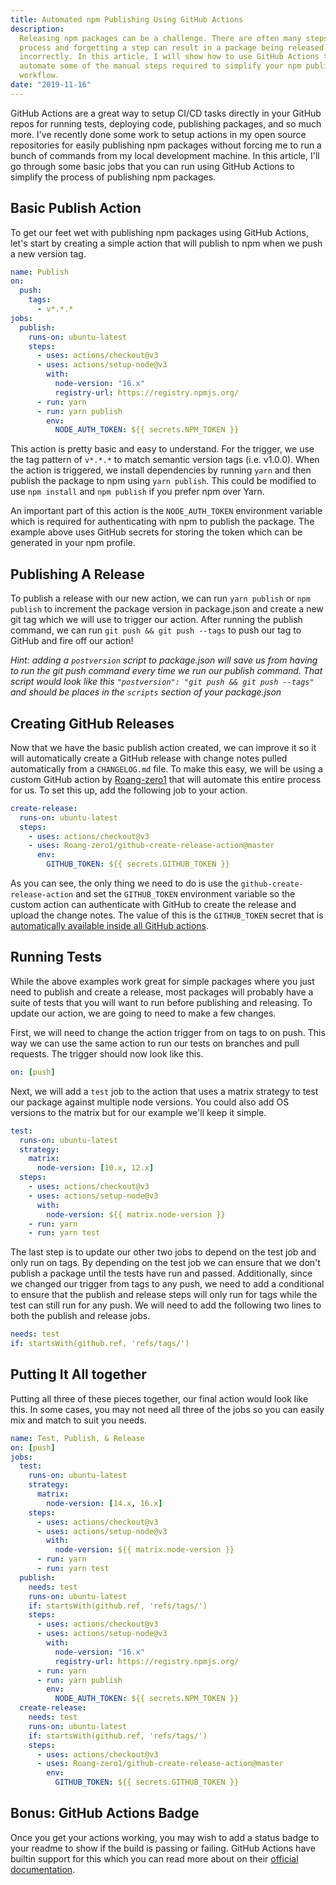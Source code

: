 ```yaml
---
title: Automated npm Publishing Using GitHub Actions
description:
  Releasing npm packages can be a challenge. There are often many steps in the
  process and forgetting a step can result in a package being released
  incorrectly. In this article, I will show how to use GitHub Actions to
  automate some of the manual steps required to simplify your npm publishing
  workflow.
date: "2019-11-16"
---
```


GitHub Actions are a great way to setup CI/CD tasks directly in your GitHub
repos for running tests, deploying code, publishing packages, and so much more.
I've recently done some work to setup actions in my open source repositories for
easily publishing npm packages without forcing me to run a bunch of commands
from my local development machine. In this article, I'll go through some basic
jobs that you can run using GitHub Actions to simplify the process of publishing
npm packages.

## Basic Publish Action

To get our feet wet with publishing npm packages using GitHub Actions, let's
start by creating a simple action that will publish to npm when we push a new
version tag.

```yaml .github/workflows/publish.yml
name: Publish
on:
  push:
    tags:
      - v*.*.*
jobs:
  publish:
    runs-on: ubuntu-latest
    steps:
      - uses: actions/checkout@v3
      - uses: actions/setup-node@v3
        with:
          node-version: "16.x"
          registry-url: https://registry.npmjs.org/
      - run: yarn
      - run: yarn publish
        env:
          NODE_AUTH_TOKEN: ${{ secrets.NPM_TOKEN }}
```

This action is pretty basic and easy to understand. For the trigger, we use the
tag pattern of `v*.*.*` to match semantic version tags (i.e. v1.0.0). When the
action is triggered, we install dependencies by running `yarn` and then publish
the package to npm using `yarn publish`. This could be modified to use
`npm install` and `npm publish` if you prefer npm over Yarn.

An important part of this action is the `NODE_AUTH_TOKEN` environment variable
which is required for authenticating with npm to publish the package. The
example above uses GitHub secrets for storing the token which can be generated
in your npm profile.

## Publishing A Release

To publish a release with our new action, we can run `yarn publish` or
`npm publish` to increment the package version in package.json and create a new
git tag which we will use to trigger our action. After running the publish
command, we can run `git push && git push --tags` to push our tag to GitHub and
fire off our action!

_Hint: adding a `postversion` script to package.json will save us from having to
run the git push command every time we run our publish command. That script
would look like this `"postversion": "git push && git push --tags"` and should
be places in the `scripts` section of your package.json_

## Creating GitHub Releases

Now that we have the basic publish action created, we can improve it so it will
automatically create a GitHub release with change notes pulled automatically
from a `CHANGELOG.md` file. To make this easy, we will be using a custom GitHub
action by [Roang-zero1](https://github.com/Roang-zero1) that will automate this
entire process for us. To set this up, add the following job to your action.

```yaml .github/workflows/publish.yml
create-release:
  runs-on: ubuntu-latest
  steps:
    - uses: actions/checkout@v3
    - uses: Roang-zero1/github-create-release-action@master
      env:
        GITHUB_TOKEN: ${{ secrets.GITHUB_TOKEN }}
```

As you can see, the only thing we need to do is use the
`github-create-release-action` and set the `GITHUB_TOKEN` environment variable
so the custom action can authenticate with GitHub to create the release and
upload the change notes. The value of this is the `GITHUB_TOKEN` secret that is
[automatically available inside all GitHub actions](https://docs.github.com/en/actions/security-guides/automatic-token-authentication).

## Running Tests

While the above examples work great for simple packages where you just need to
publish and create a release, most packages will probably have a suite of tests
that you will want to run before publishing and releasing. To update our action,
we are going to need to make a few changes.

First, we will need to change the action trigger from on tags to on push. This
way we can use the same action to run our tests on branches and pull requests.
The trigger should now look like this.

```yaml .github/workflows/publish.yml
on: [push]
```

Next, we will add a `test` job to the action that uses a matrix strategy to test
our package against multiple node versions. You could also add OS versions to
the matrix but for our example we'll keep it simple.

```yaml .github/workflows/publish.yml
test:
  runs-on: ubuntu-latest
  strategy:
    matrix:
      node-version: [10.x, 12.x]
  steps:
    - uses: actions/checkout@v3
    - uses: actions/setup-node@v3
      with:
        node-version: ${{ matrix.node-version }}
    - run: yarn
    - run: yarn test
```

The last step is to update our other two jobs to depend on the test job and only
run on tags. By depending on the test job we can ensure that we don't publish a
package until the tests have run and passed. Additionally, since we changed our
trigger from tags to any push, we need to add a conditional to ensure that the
publish and release steps will only run for tags while the test can still run
for any push. We will need to add the following two lines to both the publish
and release jobs.

```yaml .github/workflows/publish.yml
needs: test
if: startsWith(github.ref, 'refs/tags/')
```

## Putting It All together

Putting all three of these pieces together, our final action would look like
this. In some cases, you may not need all three of the jobs so you can easily
mix and match to suit you needs.

```yaml .github/workflows/publish.yml
name: Test, Publish, & Release
on: [push]
jobs:
  test:
    runs-on: ubuntu-latest
    strategy:
      matrix:
        node-version: [14.x, 16.x]
    steps:
      - uses: actions/checkout@v3
      - uses: actions/setup-node@v3
        with:
          node-version: ${{ matrix.node-version }}
      - run: yarn
      - run: yarn test
  publish:
    needs: test
    runs-on: ubuntu-latest
    if: startsWith(github.ref, 'refs/tags/')
    steps:
      - uses: actions/checkout@v3
      - uses: actions/setup-node@v3
        with:
          node-version: "16.x"
          registry-url: https://registry.npmjs.org/
      - run: yarn
      - run: yarn publish
        env:
          NODE_AUTH_TOKEN: ${{ secrets.NPM_TOKEN }}
  create-release:
    needs: test
    runs-on: ubuntu-latest
    if: startsWith(github.ref, 'refs/tags/')
    steps:
      - uses: actions/checkout@v3
      - uses: Roang-zero1/github-create-release-action@master
        env:
          GITHUB_TOKEN: ${{ secrets.GITHUB_TOKEN }}
```

## Bonus: GitHub Actions Badge

Once you get your actions working, you may wish to add a status badge to your
readme to show if the build is passing or failing. GitHub Actions have builtin
support for this which you can read more about on their
[official documentation](https://docs.github.com/en/actions/learn-github-actions#adding-a-workflow-status-badge-to-your-repository).
